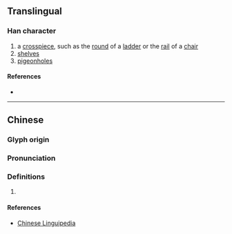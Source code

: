 {{character info/new}}
==Translingual==

===Han character===
{{Han char|rn=75|rad=木|as=20|sn=24|four=49931|canj=DFBF|ids=⿰木黨}}

# a [[crosspiece]], such as the [[round]] of a [[ladder]] or the [[rail]] of a [[chair]]
# [[shelves]]
# [[pigeonholes]]

====References====
* {{Han ref|kx=0564.040|dkj=15953|dj=0953.070|hdz=21325.120|uh=6B13|ud=27411|bh=F8AC|bd=63660}}

----

==Chinese==
{{zh-forms|s=𣗋}}

===Glyph origin===
{{Han etym}}

===Pronunciation===
{{zh-pron
|m=dǎng
|c=dong1,dong2
|mc=y
|oc=y
|ma=
|cat=n
}}

===Definitions===
{{zh-hanzi}}

# {{zh-alt-name|食茱萸}}

====References====
* [http://chinese-linguipedia.org/clk/search/%E6%AC%93/154283/307445 Chinese Linguipedia]